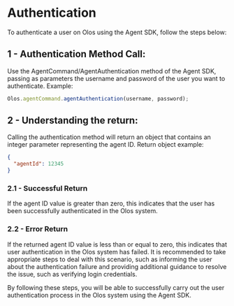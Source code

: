 # Authentication

To authenticate a user on Olos using the Agent SDK, follow the steps below:

## 1 - Authentication Method Call:

Use the AgentCommand/AgentAuthentication method of the Agent SDK, passing as parameters the username and password of the user you want to authenticate. Example:

```js
Olos.agentCommand.agentAuthentication(username, password);
```

## 2 - Understanding the return:

Calling the authentication method will return an object that contains an integer parameter representing the agent ID. Return object example:

```json
{
  "agentId": 12345
}
```

### 2.1 - Successful Return

If the agent ID value is greater than zero, this indicates that the user has been successfully authenticated in the Olos system.

### 2.2 - Error Return

If the returned agent ID value is less than or equal to zero, this indicates that user authentication in the Olos system has failed. It is recommended to take appropriate steps to deal with this scenario, such as informing the user about the authentication failure and providing additional guidance to resolve the issue, such as verifying login credentials.

By following these steps, you will be able to successfully carry out the user authentication process in the Olos system using the Agent SDK.